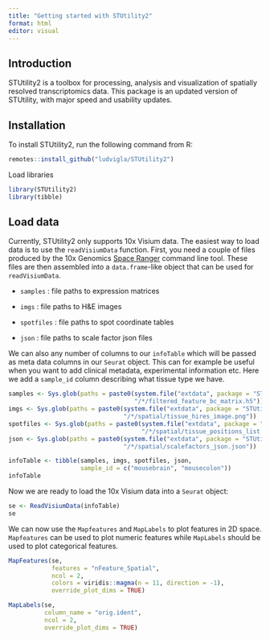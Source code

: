 ```yaml
---
title: "Getting started with STUtility2"
format: html
editor: visual
---
```


## Introduction

STUtility2 is a toolbox for processing, analysis and visualization of spatially resolved transcriptomics data. This package is an updated version of STUtility, with major speed and usability updates.

## Installation

To install STUtility2, run the following command from R:

```r
remotes::install_github("ludvigla/STUtility2")
```

Load libraries

```r
library(STUtility2)
library(tibble)
```

## Load data

Currently, STUtility2 only supports 10x Visium data. The easiest way to load data is to use the `readVisiumData` function. First, you need a couple of files produced by the 10x Genomics [Space Ranger](https://support.10xgenomics.com/spatial-gene-expression/software/pipelines/latest/what-is-space-ranger) command line tool. These files are then assembled into a `data.frame`-like object that can be used for `readVisiumData`.

-   `samples` : file paths to expression matrices

-   `imgs` : file paths to H&E images

-   `spotfiles` : file paths to spot coordinate tables

-   `json` : file paths to scale factor json files

We can also any number of columns to our `infoTable` which will be passed as meta data columns in our `Seurat` object. This can for example be useful when you want to add clinical metadata, experimental information etc. Here we add a `sample_id` column describing what tissue type we have.

```r
samples <- Sys.glob(paths = paste0(system.file("extdata", package = "STUtility2"), 
                                   "/*/filtered_feature_bc_matrix.h5"))
imgs <- Sys.glob(paths = paste0(system.file("extdata", package = "STUtility2"),
                                "/*/spatial/tissue_hires_image.png"))
spotfiles <- Sys.glob(paths = paste0(system.file("extdata", package = "STUtility2"),
                                     "/*/spatial/tissue_positions_list.csv"))
json <- Sys.glob(paths = paste0(system.file("extdata", package = "STUtility2"),
                                "/*/spatial/scalefactors_json.json"))

infoTable <- tibble(samples, imgs, spotfiles, json, 
                    sample_id = c("mousebrain", "mousecolon"))
infoTable
```

Now we are ready to load the 10x Visium data into a `Seurat` object:

```r
se <- ReadVisiumData(infoTable)
se
```

We can now use the `Mapfeatures` and `MapLabels` to plot features in 2D space. `Mapfeatures` can be used to plot numeric features while `MapLabels` should be used to plot categorical features.

```r
MapFeatures(se, 
            features = "nFeature_Spatial", 
            ncol = 2, 
            colors = viridis::magma(n = 11, direction = -1),
            override_plot_dims = TRUE)
```

```r
MapLabels(se, 
          column_name = "orig.ident", 
          ncol = 2, 
          override_plot_dims = TRUE)
```
